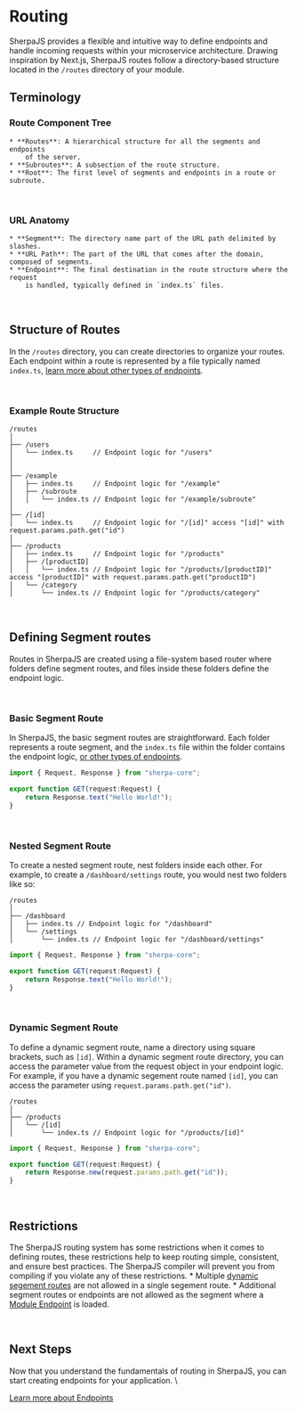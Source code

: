 # Routing
SherpaJS provides a flexible and intuitive way to define endpoints and handle
incoming requests within your microservice architecture. Drawing inspiration
by Next.js, SherpaJS routes follow a directory-based structure located in
the `/routes` directory of your module.


## Terminology

### Route Component Tree
    * **Routes**: A hierarchical structure for all the segments and endpoints
        of the server.
    * **Subroutes**: A subsection of the route structure.
    * **Root**: The first level of segments and endpoints in a route or subroute.


<br/>


### URL Anatomy
    * **Segment**: The directory name part of the URL path delimited by slashes.
    * **URL Path**: The part of the URL that comes after the domain, composed of segments.
    * **Endpoint**: The final destination in the route structure where the request
        is handled, typically defined in `index.ts` files.


<br/>


## Structure of Routes
In the `/routes` directory, you can create directories to organize your
routes. Each endpoint within a route is represented by a file typically named
`index.ts`, [learn more about other types of endpoints](/build/endpoints).


<br/>


### Example Route Structure
```plaintext
/routes
│
├── /users
│   └── index.ts     // Endpoint logic for "/users"
│
│
├── /example
│   ├── index.ts     // Endpoint logic for "/example"
│   ├── /subroute
│   │   └── index.ts // Endpoint logic for "/example/subroute"
│
├── /[id]
│   └── index.ts     // Endpoint logic for "/[id]" access "[id]" with request.params.path.get("id")
│
├── /products
│   ├── index.ts     // Endpoint logic for "/products"
│   ├── /[productID]
│   │   └── index.ts // Endpoint logic for "/products/[productID]" access "[productID]" with request.params.path.get("productID")
│   └── /category
│       └── index.ts // Endpoint logic for "/products/category"
```


<br/>


## Defining Segment routes
Routes in SherpaJS are created using a file-system based router where folders
define segment routes, and files inside these folders define the endpoint logic.


<br/>


### Basic Segment Route
In SherpaJS, the basic segment routes are straightforward. Each folder
represents a route segment, and the `index.ts` file within the folder
contains the endpoint logic, [or other types of endpoints](/build/endpoints).

```typescript title="routes/index.ts"
import { Request, Response } from "sherpa-core";

export function GET(request:Request) {
    return Response.text("Hello World!");
}
```


<br/>


### Nested Segment Route
To create a nested segment route, nest folders inside each other. For example, to
create a `/dashboard/settings` route, you would nest two folders like so:

```plaintext
/routes
│
├── /dashboard
│   ├── index.ts // Endpoint logic for "/dashboard"
│   └── /settings
│       └── index.ts // Endpoint logic for "/dashboard/settings"
```

```typescript title="routes/dashboard/settings/index.ts"
import { Request, Response } from "sherpa-core";

export function GET(request:Request) {
    return Response.text("Hello World!");
}
```


<br/>


### Dynamic Segment Route
To define a dynamic segment route, name a directory using square brackets, such
as `[id]`. Within a dynamic segment route directory, you can access the parameter
value from the request object in your endpoint logic. For example, if you have
a dynamic segement route named `[id]`, you can access the parameter
using `request.params.path.get("id")`.

```plaintext
/routes
│
├── /products
│   └── /[id]
│       └── index.ts // Endpoint logic for "/products/[id]"
```

```typescript title="routes/products/[id]/index.ts"
import { Request, Response } from "sherpa-core";

export function GET(request:Request) {
    return Response.new(request.params.path.get("id"));
}
```


<br/>


## Restrictions
The SherpaJS routing system has some restrictions when it comes to defining
routes, these restrictions help to keep routing simple, consistent, and ensure
best practices. The SherpaJS compiler will prevent you from compiling if you
violate any of these restrictions.
    * Multiple [dynamic segement routes](/build/routing#dynamic-segment-route)
        are not allowed in a single segement route.
    * Additional segment routes or endpoints are not allowed as the segment where
        a [Module Endpoint](/build/endpoints#module-endpoint) is loaded.


<br/>


## Next Steps
Now that you understand the fundamentals of routing in SherpaJS, you can start
creating endpoints for your application. \

[Learn more about Endpoints](/build/endpoints)
